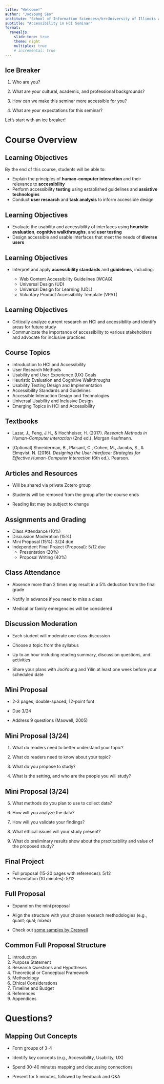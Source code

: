 ```yaml
---
title: "Welcome!"
author: "JooYoung Seo"
institute: "School of Information Sciences</br>University of Illinois at Urbana-Champaign"
subtitle: "Accessibility in HCI Seminar"
format:
  revealjs:
    slide-tone: true
    theme: night
    multiplex: true
    # incremental: true
---
```


## Ice Breaker

::: {.fragment .highlight-current-green}

1. Who are you?

:::

::: {.fragment .highlight-current-green}

2. What are your cultural, academic, and professional backgrounds?

:::

::: {.fragment .highlight-current-green}

3. How can we make this seminar more accessible for you?

:::

::: {.fragment .highlight-current-green}

4. What are your expectations for this seminar?

:::


::: {.notes}

Let's start with an ice breaker!

:::

# Course Overview

## Learning Objectives

By the end of this course, students will be able to:

::: {.incremental}

- Explain the principles of **human-computer interaction** and their relevance to **accessibility**
- Perform accessibility **testing** using established guidelines and **assistive technologies**
- Conduct **user research** and **task analysis** to inform accessible design

:::

## Learning Objectives

::: {.incremental}

- Evaluate the usability and accessibility of interfaces using **heuristic evaluation**, **cognitive walkthroughs**, and **user testing**
- Design accessible and usable interfaces that meet the needs of **diverse users**

:::

## Learning Objectives

- Interpret and apply **accessibility standards** and **guidelines**, including:

  ::: {.fragment}
  - Web Content Accessibility Guidelines (WCAG)
  - Universal Design (UD)
  - Universal Design for Learning (UDL)
  - Voluntary Product Accessibility Template (VPAT)
  :::

## Learning Objectives

::: {.incremental}

- Critically analyze current research on HCI and accessibility and identify areas for future study
- Communicate the importance of accessibility to various stakeholders and advocate for inclusive practices

:::

## Course Topics

- Introduction to HCI and Accessibility
- User Research Methods
- Usability and User Experience (UX) Goals
- Heuristic Evaluation and Cognitive Walkthroughs
- Usability Testing Design and Implementation
- Accessibility Standards and Guidelines
- Accessible Interaction Design and Technologies
- Universal Usability and Inclusive Design
- Emerging Topics in HCI and Accessibility

## Textbooks

::: {.incremental}

- Lazar, J., Feng, J.H., & Hochheiser, H. (2017). *Research Methods in Human-Computer Interaction* (2nd ed.). Morgan Kaufmann.

- [Optional] Shneiderman, B., Plaisant, C., Cohen, M., Jacobs, S., & Elmqvist, N. (2016). *Designing the User Interface: Strategies for Effective Human-Computer Interaction* (6th ed.). Pearson.

:::

## Articles and Resources

::: {.incremental}

- Will be shared via private Zotero group

- Students will be removed from the group after the course ends

- Reading list may be subject to change

:::

## Assignments and Grading

::: {.incremental}

- Class Attendance (10%)
- Discussion Moderation (15%)
- Mini Proposal (15%): 3/24 due
- Independent Final Project (Proposal): 5/12 due
  - Presentation (20%)
  - Proposal Writing (40%)

:::

## Class Attendance
::: {.incremental}

- Absence more than 2 times may result in a 5% deduction from the final grade

- Notify in advance if you need to miss a class

- Medical or family emergencies will be considered\above

:::

## Discussion Moderation

::: {.incremental}

- Each student will moderate one class discussion

- Choose a topic from the syllabus

- Up to an hour including reading summary, discussion questions, and activities

- Share your plans with JooYoung and Yilin at least one week before your scheduled date

:::

## Mini Proposal

- 2-3 pages, double-spaced, 12-point font

- Due 3/24

- Address 9 questions (Maxwell, 2005)

## Mini Proposal (3/24)

::: {.incremental}

1. What do readers need to better understand your topic?

2. What do readers need to know about your topic?

3. What do you propose to study?

4. What is the setting, and who are the people you will study?

:::

## Mini Proposal (3/24)

::: {.incremental}

5. What methods do you plan to use to collect data?

6. How will you analyze the data?

7. How will you validate your findings?

8. What ethical issues will your study present?

9. What do preliminary results show about the practicability and value of the proposed study?

:::


## Final Project

- Full proposal (15-20 pages with references): 5/12
- Presentation (10 minutes): 5/12

## Full Proposal

- Expand on the mini proposal

- Align the structure with your chosen research methodologies (e.g., quant; qual; mixed)

- Check out [some samples by Creswell](https://edge.sagepub.com/creswellrd5e/student-resources/research-proposal-tools-and-samples?utm_source=chatgpt.com)

## Common Full Proposal Structure

1. Introduction  
2. Purpose Statement  
3. Research Questions and Hypotheses  
4. Theoretical or Conceptual Framework  
5. Methodology  
6. Ethical Considerations  
7. Timeline and Budget
8. References  
9. Appendices  

# Questions?

## Mapping Out Concepts

::: {.fragment .highlight-current-green}
- Form groups of 3-4
:::

::: {.fragment .highlight-current-green}
- Identify key concepts (e.g., Accessibility, Usability, UX)
:::

::: {.fragment .highlight-current-green}
- Spend 30-40 minutes mapping and discussing connections
:::

::: {.fragment .highlight-current-green}
- Present for 5 minutes, followed by feedback and Q&A
:::

